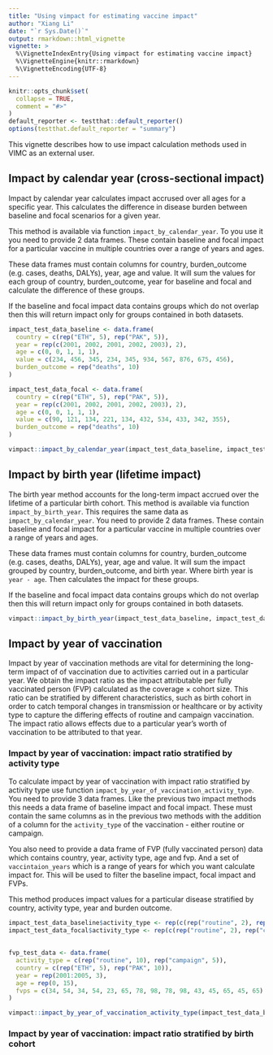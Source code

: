 ```yaml
---
title: "Using vimpact for estimating vaccine impact"
author: "Xiang Li"
date: "`r Sys.Date()`"
output: rmarkdown::html_vignette
vignette: >
  %\VignetteIndexEntry{Using vimpact for estimating vaccine impact}
  %\VignetteEngine{knitr::rmarkdown}
  %\VignetteEncoding{UTF-8}
---
```


```r
knitr::opts_chunk$set(
  collapse = TRUE,
  comment = "#>"
)
default_reporter <- testthat::default_reporter()
options(testthat.default_reporter = "summary")
```

This vignette describes how to use impact calculation methods used in VIMC as an external user.

## Impact by calendar year (cross-sectional impact)

Impact by calendar year calculates impact accrused over all ages for a specific year. This calculates the difference in disease burden between baseline and focal scenarios for a given year.

This method is available via function `impact_by_calendar_year`. To you use it you need to provide 2 data frames. These contain baseline and focal impact for a particular vaccine in multiple countries over a range of years and ages.

These data frames must contain columns for country, burden_outcome (e.g. cases, deaths, DALYs), year, age and value. It will sum the values for each group of country, burden_outcome, year for baseline and focal and calculate the difference of these groups.

If the baseline and focal impact data contains groups which do not overlap then this will return impact only for groups contained in both datasets.

```r
impact_test_data_baseline <- data.frame(
  country = c(rep("ETH", 5), rep("PAK", 5)),
  year = rep(c(2001, 2002, 2001, 2002, 2003), 2),
  age = c(0, 0, 1, 1, 1),
  value = c(234, 456, 345, 234, 345, 934, 567, 876, 675, 456),
  burden_outcome = rep("deaths", 10)
)

impact_test_data_focal <- data.frame(
  country = c(rep("ETH", 5), rep("PAK", 5)),
  year = rep(c(2001, 2002, 2001, 2002, 2003), 2),
  age = c(0, 0, 1, 1, 1),
  value = c(90, 121, 134, 221, 134, 432, 534, 433, 342, 355),
  burden_outcome = rep("deaths", 10)
)

vimpact::impact_by_calendar_year(impact_test_data_baseline, impact_test_data_focal)
```

## Impact by birth year (lifetime impact)

The birth year method accounts for the long-term impact accrued over the lifetime of a particular birth cohort. This method is available via function `impact_by_birth_year`. This requires the same data as `impact_by_calendar_year`. You need to provide 2 data frames. These contain baseline and focal impact for a particular vaccine in multiple countries over a range of years and ages.

These data frames must contain columns for country, burden_outcome (e.g. cases, deaths, DALYs), year, age and value. It will sum the impact grouped by country, burden_outcome, and birth year. Where birth year is `year - age`. Then calculates the impact for these groups.

If the baseline and focal impact data contains groups which do not overlap then this will return impact only for groups contained in both datasets.

```r
vimpact::impact_by_birth_year(impact_test_data_baseline, impact_test_data_focal)
```

## Impact by year of vaccination

Impact by year of vaccination methods are vital for determining the long-term impact of of vaccination due to activities carried out in a particular year. We obtain the impact ratio as the impact attributable per fully vaccinated person (FVP) calculated as the coverage × cohort size. This ratio can be stratified by different characteristics, such as birth cohort in order to catch temporal changes in transmission or healthcare or by activity type to capture the differing effects of routine and campaign vaccination. The impact ratio allows effects due to a particular year’s worth of vaccination to be attributed to that year.

### Impact by year of vaccination: impact ratio stratified by activity type

To calculate impact by year of vaccination with impact ratio stratified by activity type use function `impact_by_year_of_vaccination_activity_type`. You need to provide 3 data frames. Like the previous two impact methods this needs a data frame of baseline impact and focal impact. These must contain the same columns as in the previous two methods with the addition of a column for the `activity_type` of the vaccination - either routine or campaign.

You also need to provide a data frame of FVP (fully vaccinated person) data which contains country, year, activity type, age and fvp. And a set of `vaccintaion_years` which is a range of years for which you want calculate impact for. This will be used to filter the baseline impact, focal impact and FVPs.

This method produces impact values for a particular disease stratified by country, activity type, year and burden outcome.

```r
impact_test_data_baseline$activity_type <- rep(c(rep("routine", 2), rep("campaign", 3)), 2)
impact_test_data_focal$activity_type <- rep(c(rep("routine", 2), rep("campaign", 3)), 2)
  
  
fvp_test_data <- data.frame(
  activity_type = c(rep("routine", 10), rep("campaign", 5)),
  country = c(rep("ETH", 5), rep("PAK", 10)),
  year = rep(2001:2005, 3),
  age = rep(0, 15),
  fvps = c(34, 54, 34, 54, 23, 65, 78, 98, 78, 98, 43, 45, 65, 45, 65)
)

vimpact::impact_by_year_of_vaccination_activity_type(impact_test_data_baseline, impact_test_data_focal, fvp_test_data, 2000:2030)
```

### Impact by year of vaccination: impact ratio stratified by birth cohort

